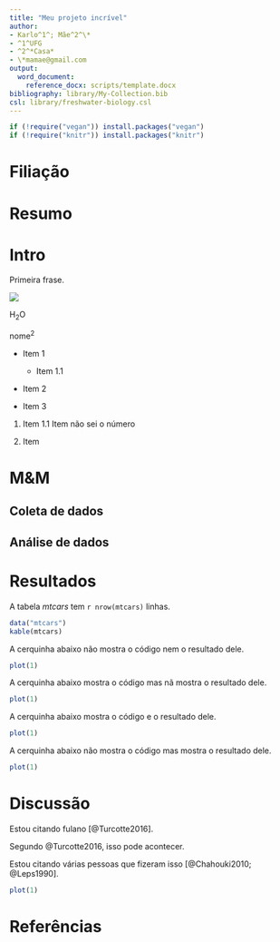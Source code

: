 ```yaml
---
title: "Meu projeto incrível"
author:
- Karlo^1^; Mãe^2^\*
- ^1^UFG
- ^2^*Casa*
- \*mamae@gmail.com
output: 
  word_document:
    reference_docx: scripts/template.docx
bibliography: library/My-Collection.bib
csl: library/freshwater-biology.csl
---
```


```r
if (!require("vegan")) install.packages("vegan")
if (!require("knitr")) install.packages("knitr")
```

<!-- https://github.com/citation-style-language/styles -->

# Filiação

# Resumo

# Intro
 
Primeira frase.

![](figures/meu-plot.png)

<!-- 
~~Eu~~ adoro *bolo* de **chocolate**. 
lklçfdsgjçlskfdjglçksfjglçkjsfdçlkgjçsflkgj
-->

H~2~O

nome^2^


- Item 1
  - Item 1.1

- Item 2

+ Item 3

1. Item
  1.1 Item não sei o número

2. Item

# M&M

## Coleta de dados

## Análise de dados


# Resultados

A tabela *mtcars* tem `r nrow(mtcars)` linhas.

```r
data("mtcars")
kable(mtcars)
```




A cerquinha abaixo não mostra o código nem o resultado dele.

```r
plot(1)
```

A cerquinha abaixo mostra o código mas nã mostra o resultado dele.

```r
plot(1)
```

A cerquinha abaixo mostra o código e o resultado dele.

```r
plot(1)
```

A cerquinha abaixo não mostra o código mas mostra o resultado dele.

```r
plot(1)
```



# Discussão

Estou citando fulano [@Turcotte2016].

Segundo @Turcotte2016, isso pode acontecer.

Estou citando várias pessoas que fizeram isso [@Chahouki2010; @Leps1990].

```r
plot(1)
```


# Referências
